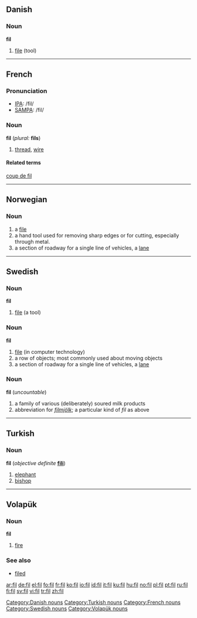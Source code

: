 {{see|Fil-}}
{{wikipedia|dab={{PAGENAME}}}}
==Danish==
===Noun===
'''fil'''

# [[file]] (tool)

[[Category:Danish nouns]]

----

==French==

===Pronunciation===
*[[w:IPA|IPA]]: /fil/
*[[w:SAMPA|SAMPA]]: /fil/

===Noun===
'''fil''' {{m}} (''plural:'' '''fils''')
# [[thread]], [[wire]]
====Related terms====
[[coup de fil]]

----

==Norwegian==
===Noun===
{{no-noun-c|fil}}
#a [[file]]
#a hand tool used for removing sharp edges or for cutting, especially through metal.
#a section of roadway for a single line of vehicles, a [[lane]]

----

==Swedish==
===Noun===
'''fil''' {{c}}
{{sv-noun-reg-ar}}

# [[file ]] (a tool)

===Noun===
{{sv-noun-reg-r-c|2=file}}
'''fil''' {{c}}


# [[file]] (in computer technology)
# a row of objects; most commonly used about moving objects
# a section of roadway for a single line of vehicles, a [[lane]]

===Noun===
{{sv-noun-unc-irreg-c|2=filen}}
'''fil''' {{c}} (''uncountable'')

# a family of various (deliberately) soured milk products
# abbreviation for ''[[filmjölk]]''; a particular kind of ''fil'' as above

----

==Turkish==
===Noun===
'''fil''' (''objective definite'' '''[[fili]]''')

# [[elephant]]
# [[bishop]] {{chess|lang=tr}}

[[Category:Turkish nouns]]

----

==Volapük==
{{vo-noun|fil}}
===Noun===
'''fil'''

# [[fire]]

===See also===
*[[filed]]

[[Category:French nouns]]
[[Category:Swedish nouns]]
[[Category:Volapük nouns]]

[[ar:fil]]
[[de:fil]]
[[el:fil]]
[[fo:fil]]
[[fr:fil]]
[[ko:fil]]
[[io:fil]]
[[id:fil]]
[[it:fil]]
[[ku:fil]]
[[hu:fil]]
[[no:fil]]
[[pl:fil]]
[[pt:fil]]
[[ru:fil]]
[[fi:fil]]
[[sv:fil]]
[[vi:fil]]
[[tr:fil]]
[[zh:fil]]